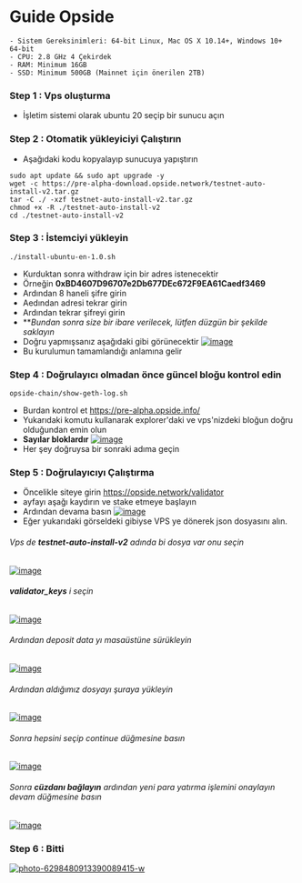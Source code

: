 # Guide Opside 

```:Opside'ı düzgün bir şekilde çalıştırmak için donanım gereksinimlerinin aşağıdaki gibi karşılanması önerilir.
- Sistem Gereksinimleri: 64-bit Linux, Mac OS X 10.14+, Windows 10+ 64-bit
- CPU: 2.8 GHz 4 Çekirdek
- RAM: Minimum 16GB
- SSD: Minimum 500GB (Mainnet için önerilen 2TB)
```

### Step 1 : Vps oluşturma 
- İşletim sistemi olarak ubuntu 20 seçip bir sunucu açın
### Step 2 : Otomatik yükleyiciyi Çalıştırın 
- Aşağıdaki kodu kopyalayıp sunucuya yapıştırın
```
sudo apt update && sudo apt upgrade -y
wget -c https://pre-alpha-download.opside.network/testnet-auto-install-v2.tar.gz 
tar -C ./ -xzf testnet-auto-install-v2.tar.gz
chmod +x -R ./testnet-auto-install-v2
cd ./testnet-auto-install-v2 
```

### Step 3 : İstemciyi yükleyin
```
./install-ubuntu-en-1.0.sh
```
- Kurduktan sonra withdraw için bir adres istenecektir
- Örneğin **0xBD4607D96707e2Db677DEc672F9EA61Caedf3469**
- Ardından 8 haneli şifre girin
- Aedından adresi tekrar girin 
- Ardından tekrar şifreyi girin
- ***Bundan sonra size bir ibare verilecek, lütfen düzgün bir şekilde saklayın*
- Doğru yapmışsanız aşağıdaki gibi görünecektir
<a href="https://ibb.co/BzKJTjy"><img src="https://i.ibb.co/w0rqpCS/image.png" alt="image" border="0"></a>
- Bu kurulumun tamamlandığı anlamına gelir

### Step 4 : Doğrulayıcı olmadan önce güncel bloğu kontrol edin
```
opside-chain/show-geth-log.sh
```
- Burdan kontrol et https://pre-alpha.opside.info/
- Yukarıdaki komutu kullanarak explorer'daki ve vps'nizdeki bloğun doğru olduğundan emin olun
-  **Sayılar bloklardır**
<a href="https://imgbb.com/"><img src="https://i.ibb.co/q0p2Fdw/image.png" alt="image" border="0"></a>
- Her şey doğruysa bir sonraki adıma geçin

### Step 5 : Doğrulayıcıyı Çalıştırma
- Öncelikle siteye girin https://opside.network/validator
- ayfayı aşağı kaydırın ve stake etmeye başlayın
- Ardından devama basın
<a href="https://ibb.co/R96Qqm9"><img src="https://i.ibb.co/SPmVz8P/image.png" alt="image" border="0"></a>
- Eğer yukarıdaki görseldeki gibiyse VPS ye dönerek json dosyasını alın.
###### Vps de  **testnet-auto-install-v2** adında bi dosya var onu seçin
<a href="https://ibb.co/DCC8ntP"><img src="https://i.ibb.co/mqqX7Gr/image.png" alt="image" border="0"></a>
###### **validator_keys** i seçin
<a href="https://imgbb.com/"><img src="https://i.ibb.co/WcVvxvc/image.png" alt="image" border="0"></a>
###### Ardından deposit data yı masaüstüne sürükleyin
<a href="https://imgbb.com/"><img src="https://i.ibb.co/2NV7Nb7/image.png" alt="image" border="0"></a><br />

###### Ardından aldığımız dosyayı şuraya yükleyin
<a href="https://ibb.co/Km2WFvH"><img src="https://i.ibb.co/4J8pPrx/image.png" alt="image" border="0"></a>
###### Sonra hepsini seçip continue düğmesine basın
<a href="https://ibb.co/9cKT7Ry"><img src="https://i.ibb.co/WG8yLSB/image.png" alt="image" border="0"></a>
###### Sonra **cüzdanı bağlayın** ardından yeni para yatırma işlemini onaylayın devam düğmesine basın
<a href="https://ibb.co/vDDwKq0"><img src="https://i.ibb.co/d77WzM8/image.png" alt="image" border="0"></a>

### Step 6 : Bitti
<a href="https://ibb.co/TTgfYgY"><img src="https://i.ibb.co/sPVfbVb/photo-6298480913390089415-w.jpg" alt="photo-6298480913390089415-w" border="0"></a>
